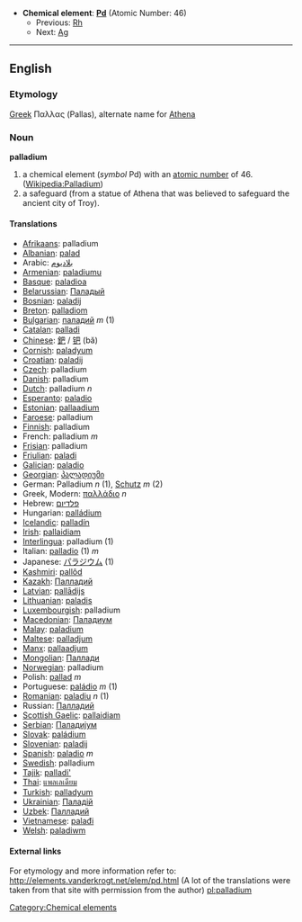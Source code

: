*'''Chemical element''': '''[[Pd]]''' (Atomic Number: 46)
**Previous: [[Rhodium|Rh]]
**Next: [[Silver|Ag]]
----
==English==
=== Etymology ===

[[Greek]] Παλλας (Pallas), alternate name for [[Athena]]

=== Noun ===
'''palladium'''

# a chemical element (''symbol'' Pd) with an [[atomic number]] of 46. ([[w:Palladium|Wikipedia:Palladium]])
# a safeguard (from a statue of Athena that was believed to safeguard the ancient city of Troy).

==== Translations ====
*[[Afrikaans]]: palladium
*[[Albanian]]: [[palad]]
*Arabic: [[بلاديوم]]
*[[Armenian]]: [[paladiumu]]
*[[Basque]]: [[paladioa]]
*[[Belarussian]]: [[Паладый]]
*[[Bosnian]]: [[paladij]]
*[[Breton]]: [[palladiom]]
*[[Bulgarian]]: [[паладий]] ''m'' (1)
*[[Catalan]]: [[palladi]]
*[[Chinese]]: [[鈀]] / [[钯]] (bă)
*[[Cornish]]: [[paladyum]]
*[[Croatian]]: [[paladij]]
*[[Czech]]: palladium
*[[Danish]]: palladium
*[[Dutch]]: palladium ''n''
*[[Esperanto]]: [[paladio]]
*[[Estonian]]: [[pallaadium]]
*[[Faroese]]: palladium
*[[Finnish]]: palladium
*French: palladium ''m''
*[[Frisian]]: palladium
*[[Friulian]]: [[paladi]]
*[[Galician]]: [[paladio]]
*[[Georgian]]: [[პალადიუმი]]
*German: Palladium ''n'' (1), [[Schutz]] ''m'' (2)
*Greek, Modern: [[παλλάδιο]] ''n''
*Hebrew: [[פלדיום]]
*Hungarian: [[palládium]]
*[[Icelandic]]: [[palladín]]
*[[Irish]]: [[pallaidiam]]
*[[Interlingua]]: palladium (1)
*Italian: [[palladio]] (1) ''m''
*Japanese: [[パラジウム]] (1)
*[[Kashmiri]]: [[pallôd]]
*[[Kazakh]]: [[Палладий]]
*[[Latvian]]: [[pallādijs]]
*[[Lithuanian]]: [[paladis]]
*[[Luxembourgish]]: palladium
*[[Macedonian]]: [[Паладиум]]
*[[Malay]]: [[paladium]]
*[[Maltese]]: [[palladjum]]
*[[Manx]]: [[pallaadjum]]
*[[Mongolian]]: [[Паллади]]
*[[Norwegian]]: palladium
*Polish:  [[pallad]] ''m''
*Portuguese: [[paládio]] ''m'' (1)
*[[Romanian]]: [[paladiu]] ''n'' (1)
*Russian: [[Палладий]] '' ''
*[[Scottish Gaelic]]: [[pallaidiam]]
*[[Serbian]]: [[Паладиjум]]
*[[Slovak]]: [[paládium]]
*[[Slovenian]]: [[paladij]]
*[[Spanish]]: [[paladio]] ''m''
*[[Swedish]]: palladium
*[[Tajik]]: [[palladi']]
*[[Thai]]: [[แพลเลเดียม]]
*[[Turkish]]: [[palladyum]]
*[[Ukrainian]]: [[Паладiй]]
*[[Uzbek]]: [[Палладий]]
*[[Vietnamese]]: [[palađi]]
*[[Welsh]]: [[paladiwm]]

====External links====
For etymology and more information refer to:
http://elements.vanderkrogt.net/elem/pd.html
(A lot of the translations were taken from that site with permission from the author)
[[Category:Chemical elements]]
[[pl:palladium]]